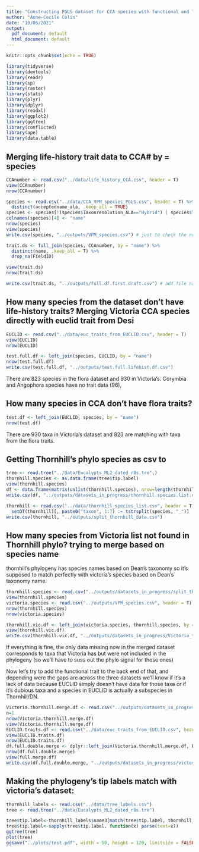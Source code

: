 ```yaml
---
title: "Constructing PGLS dataset for CCA species with functional and life-history trait data"
author: "Anne-Cecile Colin"
date: "10/06/2021"
output:
  pdf_document: default
  html_document: default
---
```


```r
knitr::opts_chunk$set(echo = TRUE)

library(tidyverse)
library(devtools)
library(readr)
library(sp)
library(raster)
library(stats)
library(plyr)
library(dplyr)
library(readxl)
library(ggplot2)
library(ggtree)
library(conflicted)
library(ape)
library(data.table)
```

## Merging life-history trait data to CCA# by = species

``` r

CCAnumber <- read.csv("../data/life_history_CCA.csv", header = T)
view(CCAnumber)
nrow(CCAnumber)

species <- read.csv("../data/CCA_VPM_species_PGLS.csv", header = T) %>%
  distinct(acceptedname_ala, .keep_all = TRUE)
species <- species[!(species$Taxonresolution_ALA=="Hybrid") | species$Taxonresolution_ALA=="Variety",]
colnames(species)[4] <- "name"
nrow(species)
view(species)
write.csv(species, "../outputs/VPM_species.csv") # just to check the number of species in each genus

trait.ds <- full_join(species, CCAnumber, by = "name") %>%
  distinct(name, .keep_all = T) %>%
  drop_na(FieldID)

view(trait.ds)
nrow(trait.ds)

write.csv(trait.ds, "../outputs/full.df.first.draft.csv") # add file name
```

## How many species from the dataset don't have life-history traits? Merging Victoria CCA species directly with euclid trait from Desi

``` r
EUCLID <- read.csv("../data/euc_traits_from_EUCLID.csv", header = T)
view(EUCLID)
nrow(EUCLID)

test.full.df <- left_join(species, EUCLID, by = "name")
nrow(test.full.df)
write.csv(test.full.df, "../outputs/test.full.lifehist.df.csv")
```
There are 823 species in the flora dataset and 930 in Victoria's.
Corymbia and Angophora species have no trait data (96), 

## How many species in CCA don't have flora traits?
``` r
test.df <- left_join(EUCLID, species, by = "name")
nrow(test.df)

```
There are 930 taxa in Victoria's dataset and 823 are matching with taxa from the flora traits.



## Getting Thornhill's phylo species as csv to 

``` r
tree <- read.tree("../data/Eucalypts_ML2_dated_r8s.tre",)
thornhill.species <- as.data.frame(tree$tip.label)
view(thornhill.species)
df <- data.frame(matrix(unlist(thornhill.species), nrow=length(thornhill.species), byrow=TRUE))
write.csv(df, "../outputs/datasets_in_progress/thornhill.species.list.csv")
```

```r
thornhill <- read.csv("../data/thornhill_species_list.csv", header = T) #%>%
  setDT(thornhill)[, paste0("taxon", 1:7) := tstrsplit(species, "_")]
write.csv(thornhill, "../outputs/split_thornhill_data.csv")
```

## How many species from Victoria list not found in Thornhill phylo? trying to merge based on species name
thornhill's phylogeny has species names based on Dean's taxonomy so it's supposed to match perfectly with victoria's species based on Dean's taxonomy name.

``` r
thornhill.species <- read.csv("../outputs/datasets_in_progress/split_thornhill_data.csv", header = T)
view(thornhill.species)
victoria.species <- read.csv("../outputs/VPM_species.csv", header = T)
nrow(thornhill.species)
nrow(victoria.species)

thornhill.vic.df <- left_join(victoria.species, thornhill.species, by = "name")
view(thornhill.vic.df)
write.csv(thornhill.vic.df, "../outputs/datasets_in_progress/Victoria_thornhill_merge.csv")
```

If everything is fine, the only data missing now in the merged dataset corresponds to taxa that Victoria has but were not included in the phylogeny (so we'll have to suss out the phylo signal for those ones)

Now let's try to add the functional trait to the back end of that, and depending were the gaps are across the three datasets we'll know if it's a lack of data because EUCLID simply doesn't have data for those taxa or if it's dubious taxa and a species in EUCLID is actually a subspecies in Thornhill/DN.

```r
Victoria.thornhill.merge.df <- read.csv("../outputs/datasets_in_progress/Victoria_thornhill_merge.csv", header = T)
n=1
nrow(Victoria.thornhill.merge.df)
view(Victoria.thornhill.merge.df)
EUCLID.traits.df <- read.csv("../data/euc_traits_from_EUCLID.csv", header = T)
view(EUCLID.traits.df)
nrow(EUCLID.traits.df)
df.full.double.merge <- dplyr::left_join(Victoria.thornhill.merge.df, EUCLID.traits.df, by=c("DNname" = "name1", "ALAname" = "name2")) #merging according to ALA names and DN names across Victoria's and EUCLID data
nrow(df.full.double.merge)
view(full.merge.df)
write.csv(df.full.double.merge, "../outputs/datasets_in_progress/victoria_thornhill_euclid_doublemerge.csv")
```

## Making the phylogeny's tip labels match with victoria's dataset:

``` r
thornhill_labels <- read.csv("../data/tree_labels.csv")
tree <- read.tree("../data/Eucalypts_ML2_dated_r8s.tre")

tree$tip.label<-thornhill_labels$name3[match(tree$tip.label, thornhill_labels$original)] # changing tip label to match victoria species name
tree$tip.label<-sapply(tree$tip.label, function(x) parse(text=x))
ggtree(tree)
plot(tree)
ggsave("../plots/test.pdf", width = 50, height = 120, limitsize = FALSE)
```



